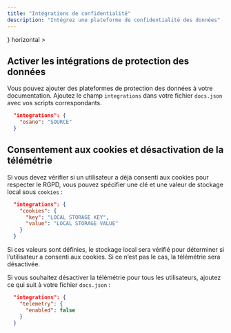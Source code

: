 ```yaml
---
title: "Intégrations de confidentialité"
description: "Intégrez une plateforme de confidentialité des données"
---
```


<CardGroup>
  <Card
    title="Osano"
    href="/fr/integrations/privacy/osano"
    icon={<svg width="32" height="32" className="h-6 w-6" viewBox="0 0 256 256" fill="none" xmlns="http://www.w3.org/2000/svg"><path fillRule="evenodd" clipRule="evenodd" d="M128 256C198.692 256 256 198.692 256 128C256 57.3076 198.692 0 128 0C57.3076 0 0 57.3076 0 128C0 198.692 57.3076 256 128 256ZM128 192C163.346 192 192 163.346 192 128C192 92.6538 163.346 64 128 64C92.6538 64 64 92.6538 64 128C64 163.346 92.6538 192 128 192Z" fill="#7764FA"/></svg>}
    horizontal
  >
  </Card>
</CardGroup>

## Activer les intégrations de protection des données

Vous pouvez ajouter des plateformes de protection des données à votre documentation. Ajoutez le champ `integrations` dans votre fichier `docs.json` avec vos scripts correspondants.

```json
  "integrations": {
    "osano": "SOURCE"
  }
```

## Consentement aux cookies et désactivation de la télémétrie

Si vous devez vérifier si un utilisateur a déjà consenti aux cookies pour respecter le RGPD, vous pouvez spécifier une clé et une valeur de stockage local sous `cookies` :

```json
  "integrations": {
    "cookies": {
      "key": "LOCAL STORAGE KEY",
      "value": "LOCAL STORAGE VALUE"
    }
  }
```

Si ces valeurs sont définies, le stockage local sera vérifié pour déterminer si l’utilisateur a consenti aux cookies. Si ce n’est pas le cas, la télémétrie sera désactivée.

Si vous souhaitez désactiver la télémétrie pour tous les utilisateurs, ajoutez ce qui suit à votre fichier `docs.json` :

```json
  "integrations": {
    "telemetry": {
      "enabled": false
    }
  }
```
